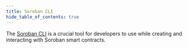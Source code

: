 ```yaml
---
title: Soroban CLI
hide_table_of_contents: true
---
```


The [Soroban CLI] is a crucial tool for developers to use while creating and interacting with Soroban smart contracts.

[soroban cli]: ../../../tools/developer-tools.mdx#cli
